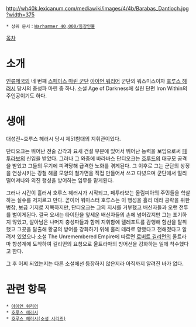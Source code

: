 {{{+1 '''Barabas Dantioch'''}}}

http://wh40k.lexicanum.com/mediawiki/images/4/4b/Barabas_Dantioch.jpg?width=375

 * 상위 문서：[[Warhammer 40,000/등장인물]]

[[목차]]

= 소개 =
[[인류제국]]의 네 번째 [[스페이스 마린 군단]] [[아이언 워리어]] 군단의 워스미스이자 [[호루스 헤러시]] 당시의 충성파 마린 중 하나. 소설 Age of Darkness에 실린 단편 Iron Within의 주인공이기도 하다.

= 생애 =
대성전~호루스 헤러시 당시 제51함대의 지휘관이었다. 

단티오크는 뛰어난 전술 감각과 요새 건설 부분에 있어서 뛰어난 능력을 보임으로써 [[페투라보]]의 신임을 받았다. 그러나 그 와중에 바라바스 단티오크는 [[흐루드]]의 대규모 공격을 받았고 그들의 무기에 피격당해 급격한 노화를 겪게된다. 그 이후로 그는 군단의 상징을 연상시키는 강철 해골 모양의 철가면을 직접 만들어서 쓰고 다녔으며 군단에서 멀리 떨어져나와 외진 행성을 방어하는 임무를 맡게된다.

그러나 시간이 흘러서 호루스 헤러시가 시작되고, 페투라보는 올림피아의 주민들을 학살하는 실수를 저지르고 만다. 곧이어 워마스터 호루스는 이 행성을 홀리 테라 공략을 위한 병참, 보급 기지로 지목하지만, 단티오크는 그의 지시를 거부했고 배신자들과 오랜 전투를 벌이게된다. 결국 요새는 타이탄을 앞세운 배신자들의 손에 넘어갔지만 그는 포기하지 않았고, 살아남은 나머지 충성파들과 함께 지휘함에 텔레포트를 감행해 함선을 탈취했고 그곳을 탈출해 황궁의 방어를 강화하기 위해 홀리 테라로 향했다고 전해졌다고 알려져 있었으나 소설 The Unremembered Empire에 따르면 [[로버트 길리먼]]의 울트라마 항성계에 도착하여 길리먼의 요청으로 울트라마의 방어선을 강화하는 일에 착수했다고 한다. 

그 후 어찌 되었는지는 다른 소설에선 등장하지 않은지라 아직까지 알려진 바가 없다. 
= 관련 항목 =
 * [[아이언 워리어]]
 * [[호루스 헤러시]]
 * [[호루스 헤러시(소설 시리즈)]]

